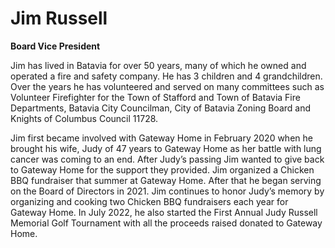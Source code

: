 # Jim Russell

**Board Vice President**

Jim has lived in Batavia for over 50 years, many of which he owned and operated a fire and safety company. He has 3 children and 4 grandchildren. Over the years he has volunteered and served on many committees such as Volunteer Firefighter for the Town of Stafford and Town of Batavia Fire Departments, Batavia City Councilman, City of Batavia Zoning Board and Knights of Columbus Council 11728.

Jim first became involved with Gateway Home in February 2020 when he brought his wife, Judy of 47 years to Gateway Home as her battle with lung cancer was coming to an end. After Judy’s passing Jim wanted to give back to Gateway Home for the support they provided. Jim organized a Chicken BBQ fundraiser that summer at Gateway Home. After that he began serving on the Board of Directors in 2021.  Jim continues to honor Judy’s memory by organizing and cooking two Chicken BBQ fundraisers each year for Gateway Home. In July 2022, he also started the First Annual Judy Russell Memorial Golf Tournament with all the proceeds raised donated to Gateway Home.
